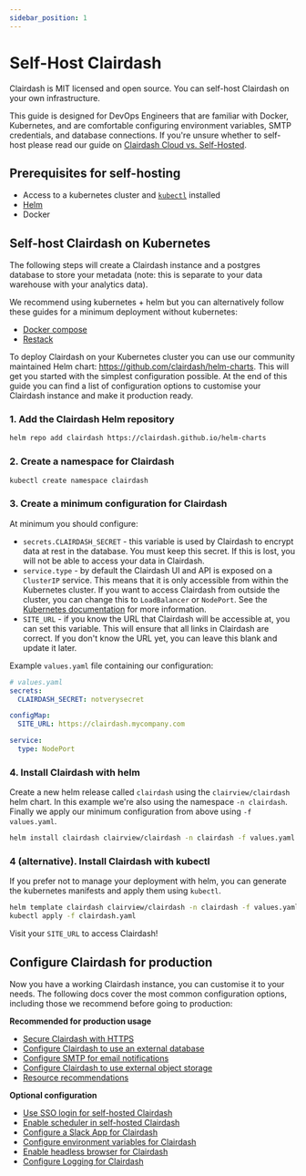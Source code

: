 ```yaml
---
sidebar_position: 1
---
```


# Self-Host Clairdash

Clairdash is MIT licensed and open source. You can self-host Clairdash on your own infrastructure.

This guide is designed for DevOps Engineers that are familiar with Docker, Kubernetes, and are comfortable configuring environment variables, SMTP credentials, and database connections.
If you're unsure whether to self-host please read our guide on [Clairdash Cloud vs. Self-Hosted](./clairdash-cloud-vs-self-hosted.mdx).

## Prerequisites for self-hosting

- Access to a kubernetes cluster and [`kubectl`](https://kubernetes.io/docs/tasks/tools/) installed
- [Helm](https://helm.sh/docs/intro/quickstart/)
- Docker

## Self-host Clairdash on Kubernetes

The following steps will create a Clairdash instance and a postgres database to store your metadata (note: this is
separate to your data warehouse with your analytics data).

We recommend using kubernetes + helm but you can alternatively follow these guides for a minimum deployment without
kubernetes:

- [Docker compose](./self-host-clairdash-docker-compose.mdx)
- [Restack](./self-host-clairdash-restack.mdx)

To deploy Clairdash on your Kubernetes cluster you can use our community maintained Helm chart: https://github.com/clairdash/helm-charts.
This will get you started with the simplest configuration possible. At the end of this guide you can find a list of configuration options to customise your Clairdash instance and make it production ready.

### 1. Add the Clairdash Helm repository

```bash
helm repo add clairdash https://clairdash.github.io/helm-charts
```

### 2. Create a namespace for Clairdash

```bash
kubectl create namespace clairdash
```

### 3. Create a minimum configuration for Clairdash

At minimum you should configure:

- `secrets.CLAIRDASH_SECRET` - this variable is used by Clairdash to encrypt data at rest in the database. You must
  keep this secret. If this is lost, you will not be able to access your data in Clairdash.
- `service.type` - by default the Clairdash UI and API is exposed on a `ClusterIP` service. This means that it is
  only accessible from within the Kubernetes cluster. If you want to access Clairdash from outside the cluster,
  you can change this to `LoadBalancer` or `NodePort`. See the [Kubernetes documentation](https://kubernetes.io/docs/concepts/services-networking/service/#publishing-services-service-types) for more information.
- `SITE_URL` - if you know the URL that Clairdash will be accessible at, you can set this variable. This will
  ensure that all links in Clairdash are correct. If you don't know the URL yet, you can leave this blank and
  update it later.

Example `values.yaml` file containing our configuration:

```yaml
# values.yaml
secrets:
  CLAIRDASH_SECRET: notverysecret

configMap:
  SITE_URL: https://clairdash.mycompany.com

service:
  type: NodePort
```

### 4. Install Clairdash with helm

Create a new helm release called `clairdash` using the `clairview/clairdash` helm chart. In this example we're also
using the namespace `-n clairdash`. Finally we apply our minimum configuration from above using `-f values.yaml`.

```bash
helm install clairdash clairview/clairdash -n clairdash -f values.yaml
```

### 4 (alternative). Install Clairdash with kubectl

If you prefer not to manage your deployment with helm, you can generate the kubernetes manifests and apply them
using `kubectl`.

```bash
helm template clairdash clairview/clairdash -n clairdash -f values.yaml > clairdash.yaml
kubectl apply -f clairdash.yaml
```

Visit your `SITE_URL` to access Clairdash!

## Configure Clairdash for production

Now you have a working Clairdash instance, you can customise it to your needs. The following docs cover the most
common configuration options, including those we recommend before going to production:

**Recommended for production usage**

- [Secure Clairdash with HTTPS](./customize-deployment/secure-clairdash-with-https.mdx)
- [Configure Clairdash to use an external database](./customize-deployment/configure-clairdash-to-use-an-external-database.mdx)
- [Configure SMTP for email notifications](./customize-deployment/configure-smtp-for-clairdash-email-notifications.mdx)
- [Configure Clairdash to use external object storage](./customize-deployment/configure-clairdash-to-use-external-object-storage.mdx)
- [Resource recommendations](./customize-deployment/recommended-resources.mdx)

**Optional configuration**

- [Use SSO login for self-hosted Clairdash](./customize-deployment/use-sso-login-for-self-hosted-clairdash.mdx)
- [Enable scheduler in self-hosted Clairdash](./customize-deployment/enable-scheduler-in-self-hosted-clairdash.mdx)
- [Configure a Slack App for Clairdash](./customize-deployment/configure-a-slack-app-for-clairdash.mdx)
- [Configure environment variables for Clairdash](./customize-deployment/environment-variables.mdx)
- [Enable headless browser for Clairdash](./customize-deployment/enable-headless-browser-for-clairdash.mdx)
- [Configure Logging for Clairdash](./customize-deployment/configure-logging-for-clairdash.mdx)
